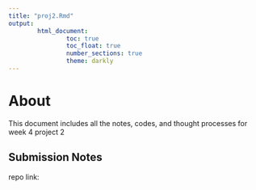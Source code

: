 ```yaml
---
title: "proj2.Rmd"
output: 
        html_document:
                toc: true
                toc_float: true
                number_sections: true
                theme: darkly
---
```

# About {-}

This document includes all the notes, codes, and thought processes for week 4 project 2

## Submission Notes

repo link: